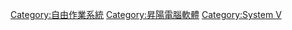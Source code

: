 {{Portal|Free software}}
{{Commons category|OpenSolaris}}
{{Cat main|OpenSolaris}}

{{DEFAULTSORT:Opensolaris}}
[[Category:自由作業系統|Category:自由作業系統]]
[[Category:昇陽電腦軟體|Category:昇陽電腦軟體]]
[[Category:System_V|Category:System V]]
